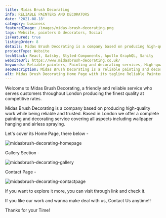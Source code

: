 ```yaml
---
title: Midas Brush Decorating
info: RELIABLE PAINTERS AND DECORATORS
date: '2021-08-18'
category: business
featuredImage: /images/midas-brush-decorating.png
tags: Website, painters & decorators, Social
isFeatured: true
listingOrder: 8
details: Midas Brush Decorating is a company based on producing high-quality work while being reliable and trusted, offering painting and decorating services.
projectType: Website
techStack: React, Gatsby, Styled-Components, Apollo GraphQL, Sanity
websiteUrl: https://www.midasbrush-decorating.co.uk/
keywords: Reliable painters, Painting and decorating services, High-quality work, London, Competitive rates, Wallpaper hanging, Airless spraying.
seoDescription: Midas Brush Decorating is a reliable painting and decorating company based in London offering high-quality services at competitive rates. Get in touch today for all your interior and exterior painting needs.
alt: Midas Brush Decorating Home Page with its tagline Reliable Painters and Decorators written in bold font.
---
```


Welcome to Midas Brush Decorating, a friendly and reliable service who serves customers throughout London producing the finest quality at competitive rates.

Midas Brush Decorating is a company based on producing high-quality work while being reliable and trusted. Based in London we offer a complete painting and decorating service covering all aspects including wallpaper hanging and airless spraying.

Let's cover its Home Page, there below -

![midasbrush-decorating-homepage](../images/midasbrush-decorating-homepage.jpeg)

Gallery Section -

![midasbrush-decorating-gallery](../images/midasbrush-decorating-gallery.jpeg)

Contact Page -

![midasbrush-decorating-contactpage](../images/midasbrush-decorating-contactpage.jpeg)

If you want to explore it more, you can visit through link and check it.

If you like our work and wanna make deal with us, Contact Us anytime!!

Thanks for your Time!
